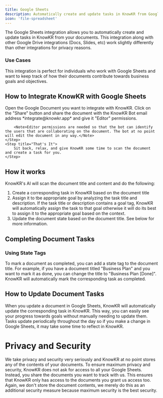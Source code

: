 ```yaml
---
title: Google Sheets
description: Automatically create and update tasks in KnowKR from Google Sheets.
icon: 'file-spreadsheet'
---
```


The Google Sheets integration allows you to automatically create and update tasks in KnowKR from your documents.
This integration along with other Google Drive integrations (Docs, Slides, etc) work slightly differently than other integrations for
<Tooltip tip="Scroll to the bottom of the page for more information">privacy reasons</Tooltip>.

### Use Cases

This integration is perfect for individuals who work with Google Sheets and want to keep track of how their documents contribute towards business goals and objectives.

## How to Integrate KnowKR with Google Sheets

<Steps>
    <Step title="Open your Doc">
        Open the Google Document you want to integrate with KnowKR.
    </Step>
    <Step title="Share with KnowKR Bot">
        Click on the "Share" button and share the document with the KnowKR Bot email address *integrate@knowkr.app* and give it "Editor" permissions.

        <Note>Editor permissions are needed so that the bot can identify the users that are collaborating on the document. The bot at no point will edit the document in any way.</Note>
    </Step>
    <Step title="That's It">
        Sit back, relax, and give KnowKR some time to scan the document and create a task for you.
    </Step>
</Steps>

## How it works

KnowKR's AI will scan the document title and content and do the following:

1. Create a corresponding task in KnowKR based on the document title
2. Assign it to tbe appropriate goal by analyzing the task title and description. If the task title or description contains a goal tag, KnowKR will automatically assign the task to that goal otherwise it will do its best to assign it to the appropriate goal based on the context.
3. Update the document state based on the document title. See below for more information.

## Completing Document Tasks

### Using State Tags

To mark a document as completed, you can add a state tag to the document title. For example, if you have a document titled "Business Plan" and you want to mark it as done, you can change the title to "Business Plan [Done]". KnowKR will automatically mark the corresponding task as completed.

## How to Update Document Tasks

When you update a document in Google Sheets, KnowKR will automatically update the corresponding task in KnowKR. This way, you can easily see your progress towards goals without manually needing to update them.
Tasks update periodically throughout the day so if you make a change in Google Sheets, it may take some time to reflect in KnowKR.

# Privacy and Security
We take privacy and security very seriously and KnowKR at no point stores any of the contents of your documents.
To ensure maximum privacy and security, KnowKR does not ask for access to all your Google Sheets. Instead, you share the documents you want to track with us. This ensures that KnowKR only has access to the documents you grant us access too. Again, we don't store the document contents,
we merely do this as an additional security measure because maximum security is the best security.